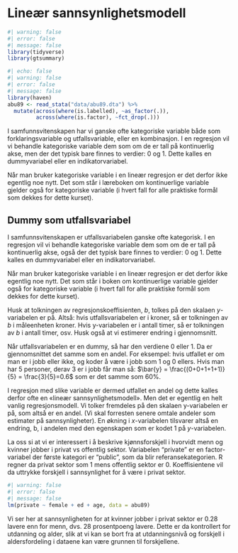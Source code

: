 # Lineær sannsynlighetsmodell

```r
#| warning: false
#| error: false
#| message: false
library(tidyverse)
library(gtsummary)
```

```r
#| echo: false
#| warning: false
#| error: false
#| message: false
library(haven)
abu89 <- read_stata("data/abu89.dta") %>% 
  mutate(across(where(is.labelled), ~as_factor(.)),
         across(where(is.factor), ~fct_drop(.)))


```

I samfunnsvitenskapen har vi ganske ofte kategoriske variable både som forklaringsvariable og utfallsvariable, eller en kombinasjon. I en regresjon vil vi behandle kategoriske variable dem som om de er tall på kontinuerlig akse, men der det typisk bare finnes to verdier: 0 og 1. Dette kalles en dummyvariabel eller en indikatorvariabel.

Når man bruker kategoriske variable i en lineær regresjon er det derfor ikke egentlig noe nytt. Det som står i læreboken om kontinuerlige variable gjelder også for kategoriske variable (i hvert fall for alle praktiske formål som dekkes for dette kurset). 


## Dummy som utfallsvariabel 

I samfunnsvitenskapen er utfallsvariabelen ganske ofte kategorisk. I en regresjon vil vi behandle kategoriske variable dem som om de er tall på kontinuerlig akse, også der det typisk bare finnes to verdier: 0 og 1. Dette kalles en dummyvariabel eller en indikatorvariabel.

Når man bruker kategoriske variable i en lineær regresjon er det derfor ikke egentlig noe nytt. Det som står i boken om kontinuerlige variable gjelder også for kategoriske variable (i hvert fall for alle praktiske formål som dekkes for dette kurset).

Husk at tolkningen av regresjonskoeffisienten, $b$, tolkes på den skalaen $y$-variabelen er på. Altså: hvis utfallsvariabelen er i kroner, så er tolkningen av $b$ i måleenheten kroner. Hvis y-variabelen er i antall timer, så er tolkningen av $b$ i antall timer, osv. Husk også at vi estimerer endring i gjennomsnitt. 

Når utfallsvariabelen er en dummy, så har den verdiene 0 eller 1. Da er gjennomsnittet det samme som en andel. For eksempel: hvis utfallet er om man er i jobb eller ikke, og koder å være i jobb som 1 og 0 ellers. Hvis man har 5 personer, derav 3 er i jobb får man så: $\bar{y} = \frac{(0+0+1+1+1)} {5} = \frac{3}{5}=0.6$ som er det samme som 60%. 


I regresjon med slike variable er dermed utfallet en andel og dette kalles derfor ofte en «lineær sannsynlighetsmodell». Men det er egentlig en helt vanlig regresjonsmodell. Vi tolker fremdeles på den skalaen y-variabelen er på, som altså er en andel. (Vi skal forresten senere omtale andeler som estimater på sannsynligheter). En økning i $x$-variabelen tilsvarer altså en endring, b, i andelen med den egenskapen som er kodet 1 på $y$-variabelen. 


La oss si at vi er interessert i å beskrive kjønnsforskjell i hvorvidt menn og kvinner jobber i privat vs offentlig sektor. Variabelen "private" er en factor-variabel der første kategori er "public", som da blir referansekategorien. R regner da privat sektor som 1 mens offentlig sektor er 0. Koeffisientene vil da uttrykke forskjell i sannsynlighet for å være i privat sektor.


```r
#| warning: false
#| error: false
#| message: false
lm(private ~ female + ed + age, data = abu89)
```

Vi ser her at sannsynligheten for at kvinner jobber i privat sektor er 0.28 lavere enn for menn, dvs. 28 prosentpoeng lavere. Dette er da kontrollert for utdanning og alder, slik at vi kan se bort fra at utdanningsnivå og forskjell i aldersfordeling i dataene kan være grunnen til forskjellene. 


